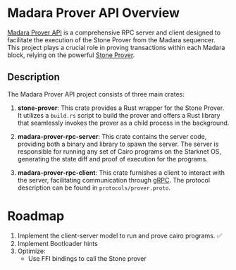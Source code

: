 # Madara Prover API Overview

[Madara Prover API](https://github.com/Moonsong-Labs/madara-prover-api) is a comprehensive RPC server and client designed to facilitate the execution of the Stone Prover from the Madara sequencer. This project plays a crucial role in proving transactions within each Madara block, relying on the powerful [Stone Prover](https://github.com/starkware-libs/stone-prover).

## Description

The Madara Prover API project consists of three main crates:

1. **stone-prover**: This crate provides a Rust wrapper for the Stone Prover. It utilizes a `build.rs` script to build the prover and offers a Rust library that seamlessly invokes the prover as a child process in the background.

2. **madara-prover-rpc-server**: This crate contains the server code, providing both a binary and library to spawn the server. The server is responsible for running any set of Cairo programs on the Starknet OS, generating the state diff and proof of execution for the programs.

3. **madara-prover-rpc-client**: This crate furnishes a client to interact with the server, facilitating communication through [gRPC](https://grpc.io/). The protocol description can be found in `protocols/prover.proto`.

# Roadmap

1. Implement the client-server model to run and prove cairo programs. :white_check_mark:
2. Implement Bootloader hints
3. Optimize:
   - Use FFI bindings to call the Stone prover
